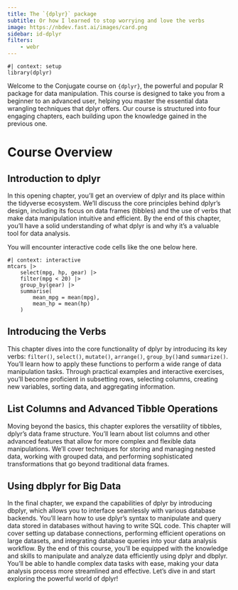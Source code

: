 ```yaml
---
title: The `{dplyr}` package
subtitle: Or how I learned to stop worrying and love the verbs
image: https://nbdev.fast.ai/images/card.png
sidebar: id-dplyr
filters:
    - webr
---
```


```webr-r
#| context: setup
library(dplyr)
```


Welcome to the Conjugate course on `{dplyr}`, the powerful and popular R package for data manipulation. This course is designed to take you from a beginner to an advanced user, helping you master the essential data wrangling techniques that dplyr offers. Our course is structured into four engaging chapters, each building upon the knowledge gained in the previous one.

# Course Overview

## Introduction to dplyr

In this opening chapter, you'll get an overview of dplyr and its place within the tidyverse ecosystem. We'll discuss the core principles behind dplyr's design, including its focus on data frames (tibbles) and the use of verbs that make data manipulation intuitive and efficient. By the end of this chapter, you'll have a solid understanding of what dplyr is and why it's a valuable tool for data analysis.


::: {.callout-tip}
You will encounter interactive code cells like the one below here.

```webr-r
#| context: interactive
mtcars |> 
    select(mpg, hp, gear) |> 
    filter(mpg < 20) |> 
    group_by(gear) |> 
    summarise(
        mean_mpg = mean(mpg),
        mean_hp = mean(hp)
    )
```
:::

## Introducing the Verbs

This chapter dives into the core functionality of dplyr by introducing its key verbs: `filter()`, `select()`, `mutate()`, `arrange()`, `group_by()`and `summarize()`. You'll learn how to apply these functions to perform a wide range of data manipulation tasks. Through practical examples and interactive exercises, you'll become proficient in subsetting rows, selecting columns, creating new variables, sorting data, and aggregating information.




## List Columns and Advanced Tibble Operations

Moving beyond the basics, this chapter explores the versatility of tibbles, dplyr's data frame structure. You'll learn about list columns and other advanced features that allow for more complex and flexible data manipulations. We’ll cover techniques for storing and managing nested data, working with grouped data, and performing sophisticated transformations that go beyond traditional data frames.


## Using dbplyr for Big Data

In the final chapter, we expand the capabilities of dplyr by introducing dbplyr, which allows you to interface seamlessly with various database backends. You'll learn how to use dplyr's syntax to manipulate and query data stored in databases without having to write SQL code. This chapter will cover setting up database connections, performing efficient operations on large datasets, and integrating database queries into your data analysis workflow.
By the end of this course, you'll be equipped with the knowledge and skills to manipulate and analyze data efficiently using dplyr and dbplyr. You'll be able to handle complex data tasks with ease, making your data analysis process more streamlined and effective. Let's dive in and start exploring the powerful world of dplyr!